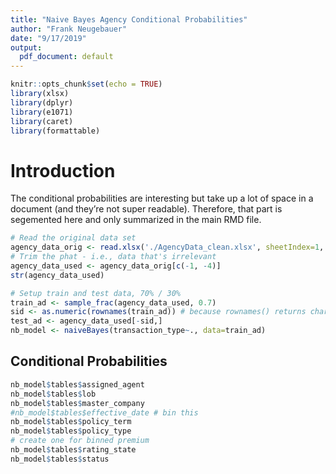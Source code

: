 ```yaml
---
title: "Naive Bayes Agency Conditional Probabilities"
author: "Frank Neugebauer"
date: "9/17/2019"
output:
  pdf_document: default
---
```


```r
knitr::opts_chunk$set(echo = TRUE)
library(xlsx)
library(dplyr)
library(e1071)
library(caret)
library(formattable)
```

# Introduction

The conditional probabilities are interesting but take up a lot of space in a document (and they're not super readable). Therefore, that part is segemented here and only summarized in the main RMD file.


```r
# Read the original data set
agency_data_orig <- read.xlsx('./AgencyData_clean.xlsx', sheetIndex=1, stringsAsFactors=T)
# Trim the phat - i.e., data that's irrelevant
agency_data_used <- agency_data_orig[c(-1, -4)]
str(agency_data_used)

# Setup train and test data, 70% / 30%
train_ad <- sample_frac(agency_data_used, 0.7)
sid <- as.numeric(rownames(train_ad)) # because rownames() returns character
test_ad <- agency_data_used[-sid,]
nb_model <- naiveBayes(transaction_type~., data=train_ad)
```


## Conditional Probabilities

```r
nb_model$tables$assigned_agent
nb_model$tables$lob
nb_model$tables$master_company
#nb_model$tables$effective_date # bin this
nb_model$tables$policy_term
nb_model$tables$policy_type
# create one for binned premium
nb_model$tables$rating_state
nb_model$tables$status
```

